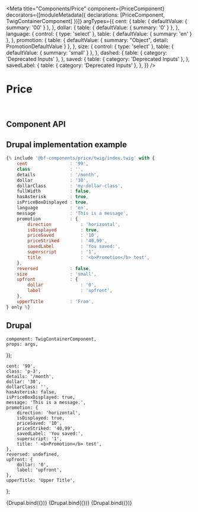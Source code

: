 
<Meta
    title="Components/Price"
    component={PriceComponent}
    decorators={[moduleMetadata({ declarations: [PriceComponent, TwigContainerComponent] })]}
    argTypes={{
        cent: {
            table: { defaultValue: { summary: '00' } },
        },
        dollar: {
            table: { defaultValue: { summary: '0' } },
        },
        language: {
            control: { type: 'select' },
            table: { defaultValue: { summary: 'en' } },
        },
        promotion: {
            table: {
                defaultValue: {
                    summary: "Object",
                    detail: PromotionDefaultValue
                }
            },
        },
        size: {
            control: { type: 'select' },
            table: { defaultValue: { summary: 'small' } },
        },
        dashed: {
            table: { category: 'Deprecated Inputs' },
        },
        saved: {
            table: { category: 'Deprecated Inputs' },
        },
        savedLabel: {
            table: { category: 'Deprecated Inputs' },
        },
    }}
/>

# Price

<br />

## Component API

<ArgsTable of={PriceComponent} />

## Drupal implementation example

```jsx
{% include '@bf-components/price/twig/index.twig' with {
    cent                : '99',
    class               : '',
    details             : '/month',
    dollar              : '30',
    dollarClass         : 'my-dollar-class',
    fullWidth           : false,
    hasAsterisk         : true,
    isPriceBoxDisplayed : true,
    language            : 'en',
    message             : 'This is a message',
    promotion           : {
        direction           : 'horizontal',
        isDisplayed         : true,
        priceSaved          : '10',
        priceStriked        : '40,99',
        savedLabel          : 'You saved:',
        superscript         : '1',
        title               : '<b>Promotion</b> test',
    },
    reversed            : false,
    size                : 'small',
    upfront             : {
        dollar              : '0',
        label               : 'upfront',
    },
    upperTitle          : 'From',
} only %}
```

## Drupal

    component: TwigContainerComponent,
    props: args,
});

    cent: '99',
    class: 'p-3',
    details: '/month',
    dollar: '30',
    dollarClass: '',
    hasAsterisk: false,
    isPriceBoxDisplayed: true,
    message: 'This is a message.',
    promotion: {
        direction: 'horizontal',
        isDisplayed: true,
        priceSaved: '10',
        priceStriked: '40,99',
        savedLabel: 'You saved:',
        superscript: '1',
        title: ' <b>Promotion</b> test',
    },
    reversed: undefined,
    upfront: {
        dollar: '0',
        label: 'upfront',
    },
    upperTitle: 'Upper Title',
};

<Canvas withSource="none">
    <Story
        name="Drupal"
        height="200px"
        args={{
            elementPath: 'components/price/_doc/template.drupal',
            ...commonProps,
        }}
    >
        {Drupal.bind({})}
    </Story>
</Canvas>

<Canvas withSource="none">
    <Story
        name="Drupal - All Prices"
        height="800px"
        args={{
            elementPath: 'components/price/_doc/template-all.drupal',
            ...commonProps,
        }}
    >
        {Drupal.bind({})}
    </Story>
</Canvas>

<Canvas withSource="none">
    <Story
        name="Drupal - Null validator"
        height="800px"
        args={{
            elementPath: 'components/price/_doc/template-null.drupal',
            reversed: undefined,
        }}
    >
        {Drupal.bind({})}
    </Story>
</Canvas>
